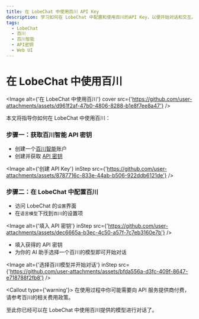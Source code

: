 ```yaml
---
title: 在 LobeChat 中使用百川 API Key
description: 学习如何在 LobeChat 中配置和使用百川的API Key，以便开始对话和交互。
tags:
  - LobeChat
  - 百川
  - 百川智能
  - API密钥
  - Web UI
---
```


# 在 LobeChat 中使用百川

<Image
  alt={'在 LobeChat 中使用百川'}
  cover
  src={'https://github.com/user-attachments/assets/d961f2af-47b0-4806-8288-b1e8f7ee8a47'}
/>

本文将指导你如何在 LobeChat 中使用百川：

<Steps>

### 步骤一：获取百川智能 API 密钥

- 创建一个[百川智能](https://platform.baichuan-ai.com/homePage)账户
- 创建并获取 [API 密钥](https://platform.baichuan-ai.com/console/apikey)

<Image
  alt={'创建 API Key'}
  inStep
  src={'https://github.com/user-attachments/assets/8787716c-833e-44ab-b506-922ddb6121de'}
/>

### 步骤二：在 LobeChat 中配置百川

- 访问 LobeChat 的`设置`界面
- 在`语言模型`下找到`百川`的设置项

<Image
  alt={'填入 API 密钥'}
  inStep
  src={'https://github.com/user-attachments/assets/dec6665a-b3ec-4c50-a57f-7c7eb3160e7b'}
/>

- 填入获得的 API 密钥
- 为你的 AI 助手选择一个百川的模型即可开始对话

<Image
  alt={'选择百川模型并开始对话'}
  inStep
  src={'https://github.com/user-attachments/assets/bfda556a-d3fc-409f-8647-e718788f2fb8'}
/>

<Callout type={'warning'}>
  在使用过程中你可能需要向 API 服务提供商付费，请参考百川的相关费用政策。
</Callout>

</Steps>

至此你已经可以在 LobeChat 中使用百川提供的模型进行对话了。
